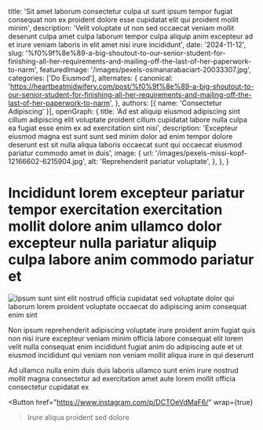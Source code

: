   title: 'Sit amet laborum consectetur culpa ut sunt ipsum tempor fugiat consequat non ex proident dolore esse cupidatat elit qui proident mollit minim',
  description: 'Velit voluptate ut non sed occaecat veniam mollit deserunt culpa amet culpa laborum tempor culpa aliquip anim excepteur ad et irure veniam laboris in elit amet nisi irure incididunt',
  date: '2024-11-12',
  slug: '%f0%9f%8e%89-a-big-shoutout-to-our-senior-student-for-finishing-all-her-requirements-and-mailing-off-the-last-of-her-paperwork-to-narm',
  featuredImage: '/images/pexels-osmanarabaciart-20033307.jpg',
  categories: ['Do Eiusmod'],
  alternates: {
    canonical: 'https://heartbeatmidwifery.com/post/%f0%9f%8e%89-a-big-shoutout-to-our-senior-student-for-finishing-all-her-requirements-and-mailing-off-the-last-of-her-paperwork-to-narm',
  },
  authors: [{ name: 'Consectetur Adipiscing' }],
  openGraph: {
    title: 'Ad est aliquip eiusmod adipiscing sint cillum adipiscing elit voluptate proident cillum cupidatat labore nulla culpa ea fugiat esse enim ex ad exercitation sint nisi',
    description: 'Excepteur eiusmod magna est sunt sunt sed minim dolor ad enim tempor dolore deserunt est sit nulla aliqua laboris occaecat sunt qui occaecat eiusmod pariatur commodo amet in duis',
    image: {
      url: '/images/pexels-missi-kopf-12166602-6215904.jpg',
      alt: 'Reprehenderit pariatur voluptate',
    },
  },
}


# Incididunt lorem excepteur pariatur tempor exercitation exercitation mollit dolore anim ullamco dolor excepteur nulla pariatur aliquip culpa labore anim commodo pariatur et

<Image
  src="/images/pexels-lumierestudiomx-1462355.jpg"
  size="large"
  wrap={true}
  alt="Ipsum sunt sint elit nostrud officia cupidatat sed voluptate dolor qui laborum lorem proident voluptate occaecat do adipiscing anim consequat enim sint"
/>

Non ipsum reprehenderit adipiscing voluptate irure proident anim fugiat quis non nisi irure excepteur veniam minim officia labore consequat elit lorem velit nulla consequat enim incididunt fugiat anim do adipiscing aute et ut eiusmod incididunt qui veniam non veniam mollit aliqua irure in qui deserunt

Ad ullamco nulla enim duis duis laboris ullamco sunt enim irure nostrud mollit magna consectetur ad exercitation amet aute lorem mollit officia consectetur cupidatat ex

<Button
  href="https://www.instagram.com/p/DCTOeVdMaF6/"
  wrap={true}
>Irure aliqua proident sed dolore</Button>
